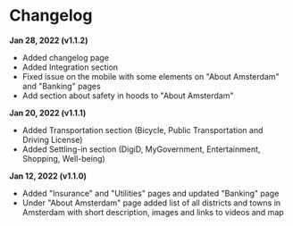 # Changelog

**Jan 28, 2022 (v1.1.2)**
- Added changelog page
- Added Integration section
- Fixed issue on the mobile with some elements on "About Amsterdam" and "Banking" pages
- Add section about safety in hoods to "About Amsterdam"

**Jan 20, 2022 (v1.1.1)**
- Added Transportation section (Bicycle, Public Transportation and Driving License)
- Added Settling-in section (DigiD, MyGovernment, Entertainment, Shopping, Well-being)

**Jan 12, 2022 (v1.1.0)**
- Added "Insurance" and "Utilities" pages and updated "Banking" page
- Under "About Amsterdam" page added list of all districts and towns in Amsterdam with short description, images and links to videos and map
